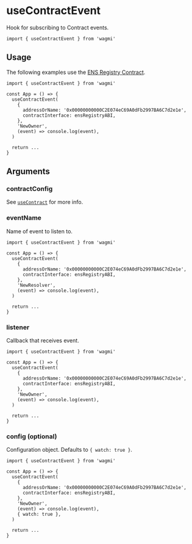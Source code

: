 # useContractEvent

Hook for subscribing to Contract events.

```tsx
import { useContractEvent } from 'wagmi'
```

## Usage

The following examples use the [ENS Registry Contract](https://etherscan.io/address/0x00000000000C2E074eC69A0dFb2997BA6C7d2e1e#code).

```tsx
import { useContractEvent } from 'wagmi'

const App = () => {
  useContractEvent(
    {
      addressOrName: '0x00000000000C2E074eC69A0dFb2997BA6C7d2e1e',
      contractInterface: ensRegistryABI,
    },
    'NewOwner',
    (event) => console.log(event),
  )

  return ...
}
```

## Arguments

### contractConfig

See [`useContract`](/docs/hooks/useContract) for more info.

### eventName

Name of event to listen to.

```tsx highlight='9'
import { useContractEvent } from 'wagmi'

const App = () => {
  useContractEvent(
    {
      addressOrName: '0x00000000000C2E074eC69A0dFb2997BA6C7d2e1e',
      contractInterface: ensRegistryABI,
    },
    'NewResolver',
    (event) => console.log(event),
  )

  return ...
}
```

### listener

Callback that receives event.

```tsx highlight='10'
import { useContractEvent } from 'wagmi'

const App = () => {
  useContractEvent(
    {
      addressOrName: '0x00000000000C2E074eC69A0dFb2997BA6C7d2e1e',
      contractInterface: ensRegistryABI,
    },
    'NewOwner',
    (event) => console.log(event),
  )

  return ...
}
```

### config (optional)

Configuration object. Defaults to `{ watch: true }`.

```tsx highlight='11'
import { useContractEvent } from 'wagmi'

const App = () => {
  useContractEvent(
    {
      addressOrName: '0x00000000000C2E074eC69A0dFb2997BA6C7d2e1e',
      contractInterface: ensRegistryABI,
    },
    'NewOwner',
    (event) => console.log(event),
    { watch: true },
  )

  return ...
}
```
